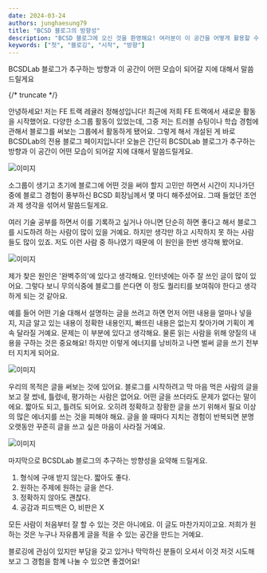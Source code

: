 ```yaml
---
date: 2024-03-24
authors: junghaesung79
title: "BCSD 블로그의 방향성"
description: "BCSD 블로그에 오신 것을 환영해요! 여러분이 이 공간을 어떻게 활용할 수 있는지 알려드릴게요."
keywords: ["첫", "블로깅", "시작", "방향"]
---
```


BCSDLab 블로그가 추구하는 방향과 이 공간이 어떤 모습이 되어갈 지에 대해서 말씀드릴게요

{/* truncate */}

안녕하세요! 저는 FE 트랙 레귤러 정해성입니다! 최근에 저희 FE 트랙에서 새로운 활동을 시작했어요. 다양한 소그룹 활동이 있었는데, 그중 저는 트러블 슈팅이나 학습 경험에 관해서 블로그를 써보는 그룹에서 활동하게 됐어요. 그렇게 해서 개설된 게 바로 BCSDLab의 전용 블로그 페이지입니다! 오늘은 간단히 BCSDLab 블로그가 추구하는 방향과 이 공간이 어떤 모습이 되어갈 지에 대해서 말씀드릴게요.

<div style={{ display: "flex", flexDirection: "column", width: "50%", margin: "50px auto" }}>
  <img src="/img/@guideline/blog-direction/img1.png" alt="이미지" style={{ display: "flex", justifyContent: "center" }} />
</div>

소그룹이 생기고 초기에 블로그에 어떤 것을 써야 할지 고민만 하면서 시간이 지나가던 중에 블로그 경험이 풍부하신 BCSD 회장님께서 몇 마디 해주셨어요. 그때 들었던 조언과 제 생각을 섞어서 말씀드릴게요.

여러 기술 공부를 하면서 이를 기록하고 싶거나 아니면 단순히 하면 좋다고 해서 블로그를 시도하려 하는 사람이 많이 있을 거예요. 하지만 생각만 하고 시작하지 못 하는 사람들도 많이 있죠. 저도 이런 사람 중 하나였기 때문에 이 원인을 한번 생각해 봤어요.

<div style={{ display: "flex", flexDirection: "column", width: "50%", margin: "50px auto" }}>
  <img src="/img/@guidline/blog-direction/img2.png" alt="이미지" style={{ display: "flex", justifyContent: "center" }} />
</div>

제가 찾은 원인은 '완벽주의'에 있다고 생각해요. 인터넷에는 아주 잘 쓰인 글이 많이 있어요. 그렇다 보니 무의식중에 블로그를 쓴다면 이 정도 퀄리티를 보여줘야 한다고 생각하게 되는 것 같아요.

예를 들어 어떤 기술 대해서 설명하는 글을 쓰려고 하면 먼저 어떤 내용을 얼마나 넣을지, 지금 알고 있는 내용이 정확한 내용인지, 빠뜨린 내용은 없는지 찾아가며 기획이 계속 달라질 거예요. 문제는 이 부분에 있다고 생각해요. 물론 읽는 사람을 위해 양질의 내용을 구하는 것은 중요해요! 하지만 이렇게 에너지를 낭비하고 나면 벌써 글을 쓰기 전부터 지치게 되어요.

<div style={{ display: "flex", flexDirection: "column", width: "50%", margin: "50px auto" }}>
  <img src="/img/@guidline/blog-direction/img3.png" alt="이미지" style={{ display: "flex", justifyContent: "center" }} />
</div>

우리의 목적은 글을 써보는 것에 있어요. 블로그를 시작하려고 막 마음 먹은 사람의 글을 보고 잘 썼네, 틀렸네, 평가하는 사람은 없어요. 어떤 글을 쓰더라도 문제가 없다는 말이에요. 짧아도 되고, 틀려도 되어요. 오히려 정확하고 장황한 글을 쓰기 위해서 필요 이상의 많은 에너지를 쓰는 것을 피해야 해요. 글을 쓸 때마다 지치는 경험이 반복되면 분명 오랫동안 꾸준히 글을 쓰고 싶은 마음이 사라질 거예요.

<div style={{ display: "flex", flexDirection: "column", width: "50%", margin: "50px auto" }}>
  <img src="/img/@guidline/blog-direction/img4.png" alt="이미지" style={{ display: "flex", justifyContent: "center" }} />
</div>

마지막으로 BCSDLab 블로그의 추구하는 방향성을 요약해 드릴게요.
<div style={{  fontSize: "18px",fontWeight: "600"}}>
  <ol>
    <li>형식에 구애 받지 않는다. 짧아도 좋다.</li>
    <li>원하는 주제에 원하는 글을 쓴다.</li>
    <li>정확하지 않아도 괜찮다.</li>
    <li>공감과 피드백은 O, 비판은 X</li>
  </ol>
</div>

모든 사람이 처음부터 잘 할 수 있는 것은 아니에요. 이 글도 마찬가지이고요. 저희가 원하는 것은 누구나 자유롭게 글을 적을 수 있는 공간을 만드는 거예요.

블로깅에 관심이 있지만 부담을 갖고 있거나 막막하신 분들이 오셔서 이것 저것 시도해보고 그 경험을 함께 나눌 수 있으면 좋겠어요!
